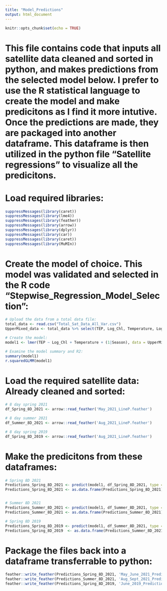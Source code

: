 ```yaml
---
title: "Model_Predictions"
output: html_document
---
```


```r
knitr::opts_chunk$set(echo = TRUE)
```

# This file contains code that inputs all satellite data cleaned and sorted in python, and makes predictions from the selected model below. I prefer to use the R statistical language to create the model and make predicitons as I find it more intutive. Once the predictions are made, they are packaged into another dataframe. This dataframe is then utilized in the python file "Satellite regressions" to visualize all the predicitons.


# Load required libraries:
```r

suppressMessages(library(caret))
suppressMessages(library(lme4))
suppressMessages(library(feather))
suppressMessages(library(arrow))
suppressMessages(library(dplyr))
suppressMessages(library(car))
suppressMessages(library(caret))
suppressMessages(library(MuMIn))

```


# Create the model of choice. This model was validated and selected in the R code "Stepwise_Regression_Model_Selection":
```r
# Upload the data from a total data file:
total_data <- read.csv("Total_Sat_Data_All_Var.csv")
UpperMixed_data <- total_data %>% select(TEP, Log_Chl, Temperature, Log_MLD, MLD, Season, POC)

# Create the model:
model1 <- lmer(TEP ~ Log_Chl + Temperature + (1|Season), data = UpperMixed_data)

# Examine the model summary and R2:
summary(model1)
r.squaredGLMM(model1)

```


# Load the required satellite data: Already cleaned and sorted:
```r

# 8 day spring 2021
df_Spring_8D_2021 <- arrow::read_feather('May_2021_LineP.feather')

# 8 day summer 2021
df_Summer_8D_2021 <- arrow::read_feather('Aug_2021_LineP.feather')

# 8 day spring 2019
df_Spring_8D_2019 <- arrow::read_feather('Aug_2021_LineP.feather')

```


# Make the predicitons from these dataframes:
```r

# Spring 8D 2021
Predictions_Spring_8D_2021 <- predict(model1, df_Spring_8D_2021, type = "response")
Predictions_Spring_8D_2021 <- as.data.frame(Predictions_Spring_8D_2021)  # Create a data frame of predictions


# Summer 8D 2021
Predictions_Summer_8D_2021 <- predict(model1, df_Summer_8D_2021, type = "response")
Predictions_Summer_8D_2021 <- as.data.frame(Predictions_Summer_8D_2021)  # Create a data frame of predictions

# Spring 8D 2019
Predictions_Spring_8D_2019 <- predict(model1, df_Summer_8D_2021, type = "response")
Predictions_Spring_8D_2019  <- as.data.frame(Predictions_Summer_8D_2021)  # Create a data frame of predictions

```


# Package the files back into a dataframe transferrable to python:
```r

feather::write_feather(Predictions_Spring_8D_2021, 'May_June_2021_Predictions.feather')
feather::write_feather(Predictions_Summer_8D_2021, 'Aug_Sept_2021_Predictions.feather')
feather::write_feather(Predictions_Spring_8D_2019, 'June_2019_Predictions.feather')

```




